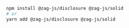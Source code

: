 ```bash
npm install @zag-js/disclosure @zag-js/solid
# or
yarn add @zag-js/disclosure @zag-js/solid
```
